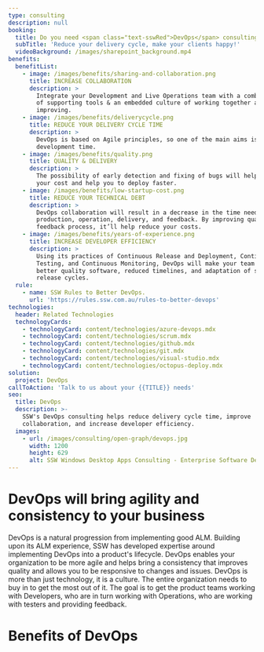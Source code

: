 ```yaml
---
type: consulting
description: null
booking:
  title: Do you need <span class="text-sswRed">DevOps</span> consulting?
  subTitle: 'Reduce your delivery cycle, make your clients happy!'
  videoBackground: /images/sharepoint_background.mp4
benefits:
  benefitList:
    - image: /images/benefits/sharing-and-collaboration.png
      title: INCREASE COLLABORATION
      description: >
        Integrate your Development and Live Operations team with a combination
        of supporting tools & an embedded culture of working together and
        improving.
    - image: /images/benefits/deliverycycle.png
      title: REDUCE YOUR DELIVERY CYCLE TIME
      description: >
        DevOps is based on Agile principles, so one of the main aims is faster
        development time.
    - image: /images/benefits/quality.png
      title: QUALITY & DELIVERY
      description: >
        The possibility of early detection and fixing of bugs will help reduce
        your cost and help you to deploy faster.
    - image: /images/benefits/low-startup-cost.png
      title: REDUCE YOUR TECHNICAL DEBT
      description: >
        DevOps collaboration will result in a decrease in the time needed for
        production, operation, delivery, and feedback. By improving quality and
        feedback process, it’ll help reduce your costs.
    - image: /images/benefits/years-of-experience.png
      title: INCREASE DEVELOPER EFFICIENCY
      description: >
        Using its practices of Continuous Release and Deployment, Continuous
        Testing, and Continuous Monitoring, DevOps will make your team deliver
        better quality software, reduced timelines, and adaptation of shorter
        release cycles.
  rule:
    - name: SSW Rules to Better DevOps.
      url: 'https://rules.ssw.com.au/rules-to-better-devops'
technologies:
  header: Related Technologies
  technologyCards:
    - technologyCard: content/technologies/azure-devops.mdx
    - technologyCard: content/technologies/scrum.mdx
    - technologyCard: content/technologies/github.mdx
    - technologyCard: content/technologies/git.mdx
    - technologyCard: content/technologies/visual-studio.mdx
    - technologyCard: content/technologies/octopus-deploy.mdx
solution:
  project: DevOps
callToAction: 'Talk to us about your {{TITLE}} needs'
seo:
  title: DevOps
  description: >-
    SSW's DevOps consulting helps reduce delivery cycle time, improve
    collaboration, and increase developer efficiency.
  images:
    - url: /images/consulting/open-graph/devops.jpg
      width: 1200
      height: 629
      alt: SSW Windows Desktop Apps Consulting - Enterprise Software Development
---
```


# DevOps will bring **agility and consistency** to your business

DevOps is a natural progression from implementing good ALM. Building upon its ALM experience, SSW has developed expertise around implementing DevOps into a product's lifecycle. DevOps enables your organization to be more agile and helps bring a consistency that improves quality and allows you to be responsive to changes and issues. DevOps is more than just technology, it is a culture. The entire organization needs to buy in to get the most out of it. The goal is to get the product teams working with Developers, who are in turn working with Operations, who are working with testers and providing feedback.

# Benefits of DevOps
